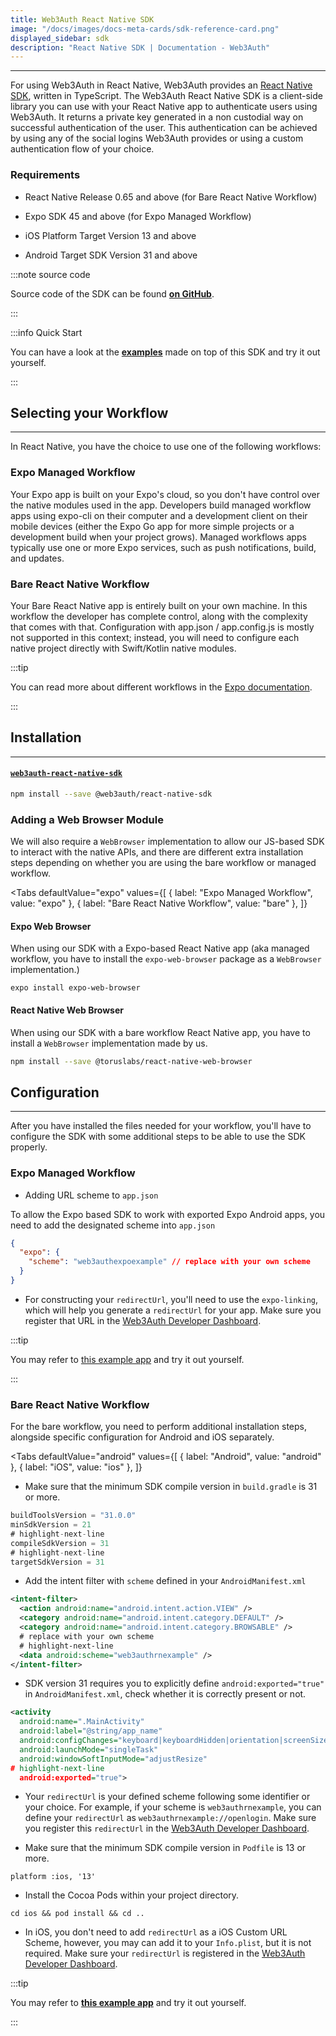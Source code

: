 ```yaml
---
title: Web3Auth React Native SDK
image: "/docs/images/docs-meta-cards/sdk-reference-card.png"
displayed_sidebar: sdk
description: "React Native SDK | Documentation - Web3Auth"
---
```



---

For using Web3Auth in React Native, Web3Auth provides an [React Native SDK](https://github.com/Web3Auth/web3auth-react-native-sdk), written in
TypeScript. The Web3Auth React Native SDK is a client-side library you can use with your React Native app to authenticate users using Web3Auth. It
returns a private key generated in a non custodial way on successful authentication of the user. This authentication can be achieved by using any of
the social logins Web3Auth provides or using a custom authentication flow of your choice.

### Requirements

- React Native Release 0.65 and above (for Bare React Native Workflow)

- Expo SDK 45 and above (for Expo Managed Workflow)

- iOS Platform Target Version 13 and above

- Android Target SDK Version 31 and above

:::note source code

Source code of the SDK can be found **[on GitHub](https://github.com/Web3Auth/web3auth-react-native-sdk/)**.

:::

:::info Quick Start

You can have a look at the **[examples](https://github.com/Web3Auth/examples/tree/main/react-native)** made on top of this SDK and try it out
yourself.

:::

## Selecting your Workflow

---

In React Native, you have the choice to use one of the following workflows:

### Expo Managed Workflow

Your Expo app is built on your Expo's cloud, so you don't have control over the native modules used in the app. Developers build managed workflow apps
using expo-cli on their computer and a development client on their mobile devices (either the Expo Go app for more simple projects or a development
build when your project grows). Managed workflows apps typically use one or more Expo services, such as push notifications, build, and updates.

### Bare React Native Workflow

Your Bare React Native app is entirely built on your own machine. In this workflow the developer has complete control, along with the complexity that
comes with that. Configuration with app.json / app.config.js is mostly not supported in this context; instead, you will need to configure each native
project directly with Swift/Kotlin native modules.

:::tip

You can read more about different workflows in the [Expo documentation](https://docs.expo.dev/introduction/managed-vs-bare/).

:::

## Installation

---

#### [`web3auth-react-native-sdk`](https://github.com/web3auth/web3auth-react-native-sdk)

```bash npm2yarn
npm install --save @web3auth/react-native-sdk
```

### Adding a Web Browser Module

We will also require a `WebBrowser` implementation to allow our JS-based SDK to interact with the native APIs, and there are different extra
installation steps depending on whether you are using the bare workflow or managed workflow.

<Tabs
  defaultValue="expo"
  values={[
    { label: "Expo Managed Workflow", value: "expo" },
    { label: "Bare React Native Workflow", value: "bare" },
  ]}
>

<TabItem value="expo">

#### Expo Web Browser

When using our SDK with a Expo-based React Native app (aka managed workflow, you have to install the `expo-web-browser` package as a `WebBrowser`
implementation.)

```shell
expo install expo-web-browser
```

</TabItem>

<TabItem value="bare">

#### React Native Web Browser

When using our SDK with a bare workflow React Native app, you have to install a `WebBrowser` implementation made by us.

```bash npm2yarn
npm install --save @toruslabs/react-native-web-browser
```

</TabItem>
</Tabs>

## Configuration

---

After you have installed the files needed for your workflow, you'll have to configure the SDK with some additional steps to be able to use the SDK
properly.

### Expo Managed Workflow

- Adding URL scheme to `app.json`

To allow the Expo based SDK to work with exported Expo Android apps, you need to add the designated scheme into `app.json`

```json
{
  "expo": {
    "scheme": "web3authexpoexample" // replace with your own scheme
  }
}
```

- For constructing your `redirectUrl`, you'll need to use the `expo-linking`, which will help you generate a `redirectUrl` for your app. Make sure you
  register that URL in the [Web3Auth Developer Dashboard](https://dashboard.web3auth.io).

:::tip

You may refer to [this example app](https://github.com/Web3Auth/examples/tree/main/react-native/rn-expo-example) and try it out yourself.

:::

### Bare React Native Workflow

For the bare workflow, you need to perform additional installation steps, alongside specific configuration for Android and iOS separately.

<Tabs
  defaultValue="android"
  values={[
    { label: "Android", value: "android" },
    { label: "iOS", value: "ios" },
  ]}
>

<TabItem value="android">

- Make sure that the minimum SDK compile version in `build.gradle` is 31 or more.

```gradle
buildToolsVersion = "31.0.0"
minSdkVersion = 21
# highlight-next-line
compileSdkVersion = 31
# highlight-next-line
targetSdkVersion = 31
```

- Add the intent filter with `scheme` defined in your `AndroidManifest.xml`

```xml
<intent-filter>
  <action android:name="android.intent.action.VIEW" />
  <category android:name="android.intent.category.DEFAULT" />
  <category android:name="android.intent.category.BROWSABLE" />
  # replace with your own scheme
  # highlight-next-line
  <data android:scheme="web3authrnexample" />
</intent-filter>
```

- SDK version 31 requires you to explicitly define `android:exported="true"` in `AndroidManifest.xml`, check whether it is correctly present or not.

```xml
<activity
  android:name=".MainActivity"
  android:label="@string/app_name"
  android:configChanges="keyboard|keyboardHidden|orientation|screenSize|uiMode"
  android:launchMode="singleTask"
  android:windowSoftInputMode="adjustResize"
# highlight-next-line
  android:exported="true">
```

- Your `redirectUrl` is your defined scheme following some identifier or your choice. For example, if your scheme is `web3authrnexample`, you can
  define your `redirectUrl` as `web3authrnexample://openlogin`. Make sure you register this `redirectUrl` in the
  [Web3Auth Developer Dashboard](https://dashboard.web3auth.io).

</TabItem>

<TabItem value="ios">

- Make sure that the minimum SDK compile version in `Podfile` is 13 or more.

```Podfile
platform :ios, '13'
```

- Install the Cocoa Pods within your project directory.

```shell
cd ios && pod install && cd ..
```

- In iOS, you don't need to add `redirectUrl` as a iOS Custom URL Scheme, however, you may can add it to your `Info.plist`, but it is not required.
  Make sure your `redirectUrl` is registered in the [Web3Auth Developer Dashboard](https://dashboard.web3auth.io).

</TabItem>

</Tabs>

:::tip

You may refer to **[this example app](https://github.com/Web3Auth/examples/tree/main/react-native/rn-bare-example)** and try it out yourself.

:::

